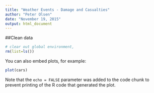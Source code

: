```yaml
---
title: "Weather Events - Damage and Casualties"
author: "Peter Olsen"
date: "November 19, 2015"
output: html_document
---
```


##Clean data
```r
# clear out global environment, 
rm(list=ls())  

```

You can also embed plots, for example:

```r
plot(cars)
```

Note that the `echo = FALSE` parameter was added to the code chunk to prevent printing of the R code that generated the plot.
